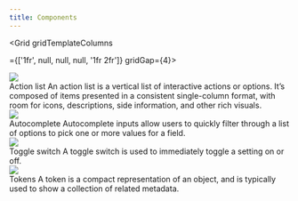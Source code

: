 ```yaml
---
title: Components
---
```



<Grid gridTemplateColumns


={['1fr', null, null, null, '1fr 2fr']} gridGap={4}>
  <div>
    <Link href="/design/components/action-list">
      <img
        role="presentation"
        src="https://user-images.githubusercontent.com/293280/123880841-54bb9280-d8f8-11eb-9a6f-4c33c8196fbf.png"
      />
    </Link>
  </div>
  <div>
    <Link href="/design/components/action-list" fontWeight="bold">
      Action list
    </Link>
    <Box as="p">
      An action list is a vertical list of interactive actions or options. It’s composed of items presented in a
      consistent single-column format, with room for icons, descriptions, side information, and other rich visuals.
    </Box>
  </div>
  <div>
    <Link href="/design/components/autocomplete">
      <img
        role="presentation"
        src="https://user-images.githubusercontent.com/2313998/138136338-046aa39b-51bc-4009-b465-b9d47500ee88.png"
      />
    </Link>
  </div>
  <div>
    <Link href="/design/components/autocomplete" fontWeight="bold">
      Autocomplete
    </Link>
    <Box as="p">
      Autocomplete inputs allow users to quickly filter through a list of options to pick one or more values for a
      field.
    </Box>
  </div>
  <div>
    <Link href="/design/components/toggle-switch">
      <img
        role="presentation"
        src="https://user-images.githubusercontent.com/2313998/159758160-9d6b52ec-34f3-4fd8-b4ae-25b523dd3c0f.png"
      />
    </Link>
  </div>
  <div>
    <Link href="/design/components/toggle-switch" fontWeight="bold">
      Toggle switch
    </Link>
    <Box as="p">A toggle switch is used to immediately toggle a setting on or off.</Box>
  </div>
  <div>
    <Link href="/design/components/tokens">
      <img
        role="presentation"
        src="https://user-images.githubusercontent.com/2313998/138136341-c85ccaf9-f83f-4933-9fde-9a7b9c630fe4.png"
      />
    </Link>
  </div>
  <div>
    <Link href="/design/components/tokens" fontWeight="bold">
      Tokens
    </Link>
    <Box as="p">
      A token is a compact representation of an object, and is typically used to show a collection of related metadata.
    </Box>
  </div>
</Grid>

<!--
<Grid gridTemplateColumns={['1fr', null, null, null, '1fr 2fr']} gridGap={4}>
    <div>
        <Link href="/design/components/overlay">
            <img alt="Select panel" src="https://user-images.githubusercontent.com/293280/123879879-761b7f00-d8f6-11eb-8d35-40c73c41c7c3.png" />
        </Link>
    </div>
    <div>
        <Link href="/design/components/overlay" fontWeight="bold">Overlay</Link>
        <Box as="p">Overlays are a flexible floating surface, used to display transient content such as menus, selection options, dialogs, and more. Overlays use shadows to express elevation, and may include a backdrop that dims the rest of the screen for focus.</Box>
    </div>
    <div>
        <Link href="/design/components/action-menu">
            <img alt="Action menu" src="https://user-images.githubusercontent.com/293280/123880964-95b3a700-d8f8-11eb-9775-cbaf165207ed.png" />
        </Link>
    </div>
    <div>
        <Link href="/design/components/action-menu" fontWeight="bold">Action menu</Link>
        <Box as="p">Action menus are used for disambiguation, navigation, or to display secondary options. They appear when users interact with buttons, actions, or other controls.</Box>
    </div>
    <div>
        <Link href="/design/components/dropdown-menu">
            <img alt="Select panel" src="https://user-images.githubusercontent.com/293280/123881067-cdbaea00-d8f8-11eb-98e4-e57c64489308.png" />
        </Link>
    </div>
    <div>
        <Link href="/design/components/dropdown-menu" fontWeight="bold">Dropdown menu</Link>
        <Box as="p">Dropdown menus are used for making a single selection among a small list of options. The list is usually predefined with system values, but in some cases it can include user-provided data when those are known not to grow into too many items.</Box>
    </div>
    <div>
        <Link href="/design/components/select-panel">
            <img alt="Select panel" src="https://user-images.githubusercontent.com/293280/123876997-4158f900-d8f1-11eb-85cb-461d9bbee0cb.png" />
        </Link>
    </div>
    <div>
        <Link href="/design/components/select-panel" fontWeight="bold">Select panel</Link>
        <Box as="p">Select panels allows manipulating long lists of options, with filtering and other advanced interactions. They can be used for single or multi-selection.</Box>
    </div>
</Grid>
-->
